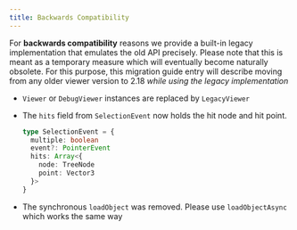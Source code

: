 ```yaml
---
title: Backwards Compatibility
---
```



For **backwards compatibility** reasons we provide a built-in legacy implementation 
that emulates the old API precisely. Please note that this is meant as a temporary 
measure which will eventually become naturally obsolete. For this purpose, this 
migration guide entry will describe moving from any older viewer version to 2.18 
*while using the legacy implementation*

- `Viewer` or `DebugViewer` instances are replaced by `LegacyViewer`
- The `hits`  field from `SelectionEvent` now holds the hit node and hit point.
    
    ```typescript
    type SelectionEvent = {
      multiple: boolean
      event?: PointerEvent
      hits: Array<{
        node: TreeNode
        point: Vector3
      }>
    }
    ```
    
- The synchronous `loadObject` was removed. Please use `loadObjectAsync` which 
  works the same way
